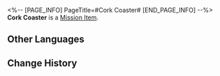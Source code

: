 <%-- [PAGE_INFO]
PageTitle=#Cork Coaster#
[END_PAGE_INFO] --%>
{{Item Infobox
|id          = 150034
|image       = Item Cork Coaster.png
|type        = Mission Item
|invCategory = Missions
|rarity      = 3
|effect      = 
|description = An item Siobhan gifted you. It's said to have a mysterious property that allows entry to monsters' Emoscape.<br />A commonplace cork coaster adorned with the emblematic logo of the Dreamjolt Hostelry.
}}
{{Description|''"...The purpose of a coaster is to soften the impact of collisions."''}}
'''Cork Coaster''' is a [[Mission Item]].

==Other Languages==
{{Other Languages
|en   = Cork Coaster
|zhs  = 软木杯垫
|zht  = 軟木杯墊
|ja   = コルクのコースター
|ko   = 코르크 코스터
|es   = Posavasos de corcho
|fr   = Dessous de verre
|ru   = Пробковая подставка
|th   = ที่รองแก้วไม้ก๊อก
|vi   = Đế Lót Nút Bần
|de   = Korkuntersetzer
|id   = Tatakan Gelas
|pt   = Porta-Copos de Cortiça
}}

==Change History==
{{Change History|2.1}}